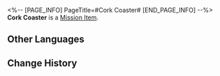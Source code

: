 <%-- [PAGE_INFO]
PageTitle=#Cork Coaster#
[END_PAGE_INFO] --%>
{{Item Infobox
|id          = 150034
|image       = Item Cork Coaster.png
|type        = Mission Item
|invCategory = Missions
|rarity      = 3
|effect      = 
|description = An item Siobhan gifted you. It's said to have a mysterious property that allows entry to monsters' Emoscape.<br />A commonplace cork coaster adorned with the emblematic logo of the Dreamjolt Hostelry.
}}
{{Description|''"...The purpose of a coaster is to soften the impact of collisions."''}}
'''Cork Coaster''' is a [[Mission Item]].

==Other Languages==
{{Other Languages
|en   = Cork Coaster
|zhs  = 软木杯垫
|zht  = 軟木杯墊
|ja   = コルクのコースター
|ko   = 코르크 코스터
|es   = Posavasos de corcho
|fr   = Dessous de verre
|ru   = Пробковая подставка
|th   = ที่รองแก้วไม้ก๊อก
|vi   = Đế Lót Nút Bần
|de   = Korkuntersetzer
|id   = Tatakan Gelas
|pt   = Porta-Copos de Cortiça
}}

==Change History==
{{Change History|2.1}}